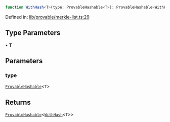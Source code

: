 ```ts
function WithHash<T>(type: ProvableHashable<T>): ProvableHashable<WithHash<T>>
```

Defined in: [lib/provable/merkle-list.ts:29](https://github.com/o1-labs/o1js/blob/46b9772d07785397c4bd76a102bc9f6730d321bb/src/lib/provable/merkle-list.ts#L29)

## Type Parameters

• **T**

## Parameters

### type

[`ProvableHashable`](../type-aliases/ProvableHashable.mdx)\<`T`\>

## Returns

[`ProvableHashable`](../type-aliases/ProvableHashable.mdx)\<[`WithHash`](../type-aliases/WithHash.mdx)\<`T`\>\>
